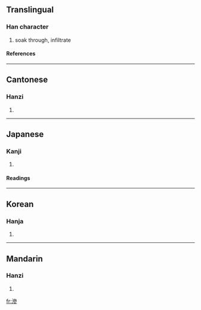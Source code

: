 {{see|渗}}

==Translingual==
===Han character===
{{Han char|rn=85|rad=水|as=11|sn=14|four=3312<sub>2</sub>|canj=水戈戈竹 (EIIH)}}
# soak through, infiltrate
====References====
{{Han ref|kx=0643.350|dkj=18081|dj=1051.130|hdz=31734.030|uh=6EF2|ud=28402|bh=BAAF|bd=47791}}

----
==Cantonese==
===Hanzi===
{{yue-hanzi|jyut=|y=sam3}}
# {{defn|Cantonese}}

----
==Japanese==
===Kanji===
{{ja-kanji|grade=|rs=水11}}
# {{defn|Japanese}} 
====Readings====
{{ja-readings|on=[[しん]] (shin)|kun=[[しみる]] (shimiru)}}

----
==Korean==
===Hanja===
{{ko-hanja|hangeul=참|eumhun=|rv=cham|mr=ch'am|y=cham}}
# {{defn|Korean}}

----
==Mandarin==
===Hanzi===
{{cmn-hanzi|sim=渗|pin=[[shèn]] ([[shen4]])|wg=shen<sup>4</sup>}}
# {{defn|Mandarin}}

[[fr:滲]]
